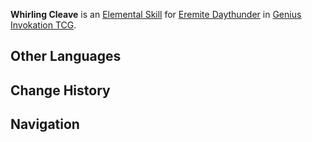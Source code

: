 {{Genius Invokation TCG Skill Infobox
|image      = Whirling Cleave Character Card Skill.png
|type       = Elemental Skill
|character  = Eremite Daythunder
|element    = Electro
|matching = 3
|effect     = Deals 3 '''Physical DMG'''.
|order      = 2
}}
'''Whirling Cleave''' is an [[Character Card Elemental Skill|Elemental Skill]] for [[Eremite Daythunder (Character Card)|Eremite Daythunder]] in [[Genius Invokation TCG]].

==Other Languages==
{{Other Languages
|en       = Whirling Cleave
|zhs      = 蓄势旋斩
|zhs_rm   = 
|zht      = 蓄勢旋斬
|zht_rm   = 
|zh_tl    = 
|ja       = 力溜め回転斬り
|ja_rm    = 
|ja_tl    = 
|ko       = 강력한 회전 베기
|ko_rm    = 
|ko_tl    = 
|es       = Corte giratorio
|es_tl    = Whirling Cut
|fr       = Entaille tournoyante
|fr_tl    = Whirling Slice
|ru       = Вихревой удар
|ru_tl    = 
|th       = Whirling Cleave
|vi       = Thủ Thế Xoay Chém
|vi_tl    = 
|de       = Wirbelhiebe
|de_tl    = Whirling Cuts
|id       = Whirling Cleave
|pt       = Corte Giratório
|pt_tl    = 
|tr       = Döner Vuruş
|tr_tl    = 
|it       = Squarcio vorticoso
|it_tl    = 
}}

==Change History==
{{Change History|4.8}}

==Navigation==
{{Genius Invokation TCG Skill Navbox|Eremite Daythunder}}